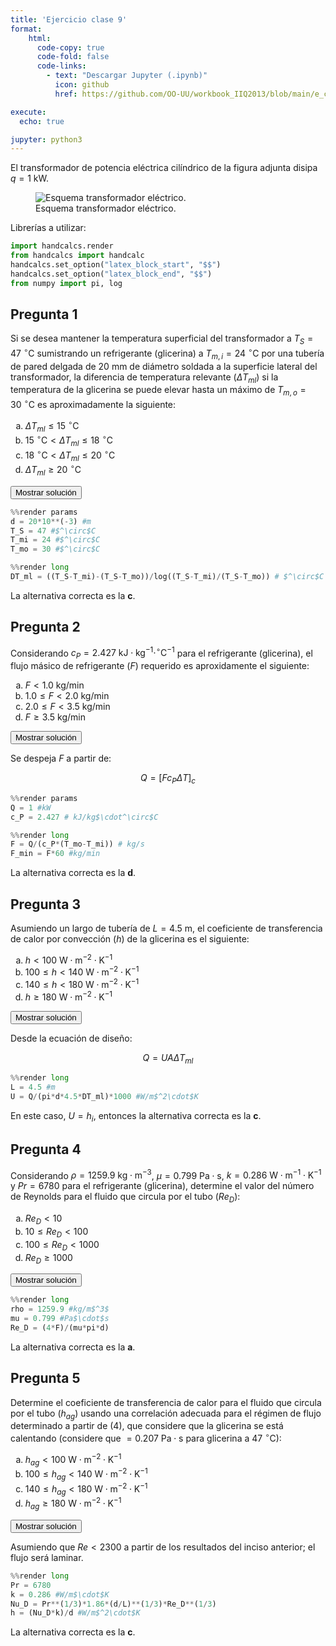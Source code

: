 ```yaml
---
title: 'Ejercicio clase 9'
format:
    html: 
      code-copy: true
      code-fold: false
      code-links: 
        - text: "Descargar Jupyter (.ipynb)"
          icon: github
          href: https://github.com/OO-UU/workbook_IIQ2013/blob/main/e_clase/jupyter/IIQ2013_C9.ipynb

execute: 
  echo: true

jupyter: python3
---
```


El transformador de potencia eléctrica cilíndrico de la figura adjunta disipa $q=1~\mathrm{kW}$.

![Esquema transformador eléctrico.](./images/img_EC-9.png){#fig-EC9-1 fig-align="center"}

Librerías a utilizar:

```python
import handcalcs.render
from handcalcs import handcalc
handcalcs.set_option("latex_block_start", "$$")
handcalcs.set_option("latex_block_end", "$$")
from numpy import pi, log
```

## Pregunta 1

Si se desea mantener la temperatura superficial del transformador a $T_S=47~^\circ\mathrm{C}$ sumistrando un refrigerante (glicerina) a $T_{m,i}=24~^\circ\mathrm{C}$ por una tubería de pared delgada de 20 mm de diámetro soldada a la superficie lateral del transformador, la diferencia de temperatura relevante ($\Delta T_{ml}$) si la temperatura de la glicerina se puede elevar hasta un máximo de $T_{m,o}=30~^\circ\mathrm{C}$ es aproximadamente la siguiente:

(a) $\Delta T_{ml} \leq 15~^\circ\mathrm{C}$ \
(b) $15~^\circ\mathrm{C}<\Delta T_{ml} \leq 18~^\circ\mathrm{C}$ \
(c) $18~^\circ\mathrm{C}<\Delta T_{ml} \leq 20~^\circ\mathrm{C}$ \
(d) $\Delta T_{ml} \geq 20~^\circ\mathrm{C}$

<button class="btn btn-success" data-bs-toggle="collapse" href="#ec_9-1-sol" aria-expanded="false">Mostrar solución</button>

::: {#ec_9-1-sol .collapse .multi-collapse}

```python
%%render params
d = 20*10**(-3) #m
T_S = 47 #$^\circ$C
T_mi = 24 #$^\circ$C
T_mo = 30 #$^\circ$C
```

```python
%%render long
DT_ml = ((T_S-T_mi)-(T_S-T_mo))/log((T_S-T_mi)/(T_S-T_mo)) # $^\circ$C o K
```

La alternativa correcta es la **c**.

:::

## Pregunta 2

Considerando $c_P = 2.427~\mathrm{kJ}\cdot\mathrm{kg}^{-1}\cdot^\circ\mathrm{C}^{-1}$ para el refrigerante (glicerina), el flujo másico de refrigerante ($F$) requerido es aproxidamente el siguiente:

(a) $F < 1.0~\mathrm{kg/min}$ \
(b) $1.0 \leq F < 2.0~\mathrm{kg/min}$ \
(c) $2.0 \leq F < 3.5~\mathrm{kg/min}$ \
(d) $F \geq 3.5~\mathrm{kg/min}$

<button class="btn btn-success" data-bs-toggle="collapse" href="#ec_9-2-sol" aria-expanded="false">Mostrar solución</button>

::: {#ec_9-2-sol .collapse .multi-collapse}

Se despeja $F$ a partir de:

$$
Q = \left[Fc_P\Delta T\right]_c
$$

```python
%%render params
Q = 1 #kW
c_P = 2.427 # kJ/kg$\cdot^\circ$C
```

```python
%%render long
F = Q/(c_P*(T_mo-T_mi)) # kg/s
F_min = F*60 #kg/min
```

La alternativa correcta es la **d**.

:::

## Pregunta 3

Asumiendo un largo de tubería de $L=4.5~\mathrm{m}$, el coeficiente de transferencia de calor por convección ($h$) de la glicerina es el siguiente:

(a) $h < 100~\mathrm{W}\cdot\mathrm{m}^{-2}\cdot\mathrm{K}^{-1}$ \
(b) $100 \leq h < 140~\mathrm{W}\cdot\mathrm{m}^{-2}\cdot\mathrm{K}^{-1}$ \
(c) $140 \leq h < 180~\mathrm{W}\cdot\mathrm{m}^{-2}\cdot\mathrm{K}^{-1}$ \
(d) $h \geq 180~\mathrm{W}\cdot\mathrm{m}^{-2}\cdot\mathrm{K}^{-1}$

<button class="btn btn-success" data-bs-toggle="collapse" href="#ec_9-3-sol" aria-expanded="false">Mostrar solución</button>

::: {#ec_9-3-sol .collapse .multi-collapse}

Desde la ecuación de diseño:

$$
Q = UA\Delta T_{ml}
$$

```python
%%render long
L = 4.5 #m
U = Q/(pi*d*4.5*DT_ml)*1000 #W/m$^2\cdot$K
```

En este caso, $U=h_i$, entonces la alternativa correcta es la **c**.

:::

## Pregunta 4

Considerando $\rho=1259.9~\mathrm{kg}\cdot\mathrm{m}^{-3}$, $\mu=0.799~\mathrm{Pa}\cdot\mathrm{s}$, $k=0.286~\mathrm{W}\cdot\mathrm{m}^{-1}\cdot\mathrm{K}^{-1}$ y $Pr=6780$ para el refrigerante (glicerina), determine el valor del número de Reynolds para el fluido que circula por el tubo ($Re_D$):

(a) $Re_D < 10$ \
(b) $10 \leq Re_D < 100$ \
(c) $100 \leq Re_D < 1000$ \
(d) $Re_D \geq 1000$

<button class="btn btn-success" data-bs-toggle="collapse" href="#ec_9-4-sol" aria-expanded="false">Mostrar solución</button>

::: {#ec_9-4-sol .collapse .multi-collapse}

```python
%%render long
rho = 1259.9 #kg/m$^3$
mu = 0.799 #Pa$\cdot$s
Re_D = (4*F)/(mu*pi*d)
```

La alternativa correcta es la **a**.

:::

## Pregunta 5

Determine el coeficiente de transferencia de calor para el fluido que circula por el tubo ($h_{ag}$)
usando una correlación adecuada para el régimen de flujo determinado a partir de (4), que
considere que la glicerina se está calentando (considere que $= 0.207~\mathrm{Pa}\cdot\mathrm{s}$ para glicerina a $47~^\circ\mathrm{C}$):

(a) $h_{ag} < 100~\mathrm{W}\cdot\mathrm{m}^{-2}\cdot\mathrm{K}^{-1}$ \
(b) $100 \leq h_{ag} < 140~\mathrm{W}\cdot\mathrm{m}^{-2}\cdot\mathrm{K}^{-1}$ \
(c) $140 \leq h_{ag} < 180~\mathrm{W}\cdot\mathrm{m}^{-2}\cdot\mathrm{K}^{-1}$ \
(d) $h_{ag} \geq 180~\mathrm{W}\cdot\mathrm{m}^{-2}\cdot\mathrm{K}^{-1}$

<button class="btn btn-success" data-bs-toggle="collapse" href="#ec_9-5-sol" aria-expanded="false">Mostrar solución</button>

Asumiendo que $Re<2300$ a partir de los resultados del inciso anterior; el flujo será laminar.

::: {#ec_9-5-sol .collapse .multi-collapse}

```python
%%render long
Pr = 6780
k = 0.286 #W/m$\cdot$K
Nu_D = Pr**(1/3)*1.86*(d/L)**(1/3)*Re_D**(1/3)
h = (Nu_D*k)/d #W/m$^2\cdot$K
```

La alternativa correcta es la **c**.

:::